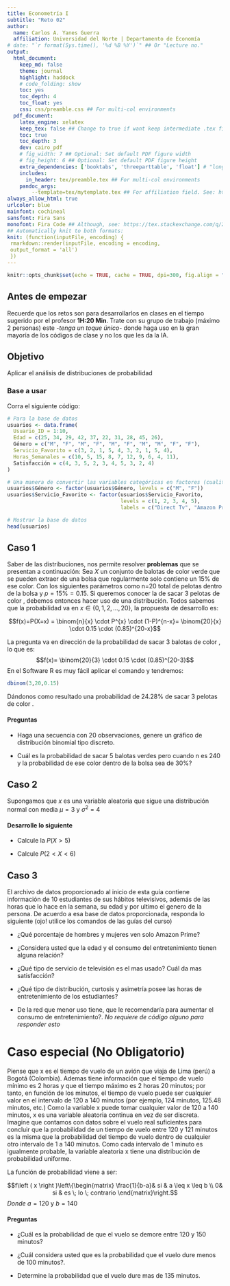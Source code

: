 ```yaml
---
title: Econometría I
subtitle: "Reto 02"
author:
  name: Carlos A. Yanes Guerra
  affiliation: Universidad del Norte | Departamento de Economía
# date: "`r format(Sys.time(), '%d %B %Y')`" ## Or "Lecture no."
output: 
  html_document:
    keep_md: false
    theme: journal
    highlight: haddock
    # code_folding: show
    toc: yes
    toc_depth: 4
    toc_float: yes
    css: css/preamble.css ## For multi-col environments
  pdf_document:
    latex_engine: xelatex
    keep_tex: false ## Change to true if want keep intermediate .tex file
    toc: true
    toc_depth: 3
    dev: cairo_pdf
    # fig_width: 7 ## Optional: Set default PDF figure width
    # fig_height: 6 ## Optional: Set default PDF figure height
    extra_dependencies: ['booktabs', 'threeparttable', 'float'] # "longtable"
    includes:
      in_header: tex/preamble.tex ## For multi-col environments
    pandoc_args:
        --template=tex/mytemplate.tex ## For affiliation field. See: https://bit.ly/2T191uZ
always_allow_html: true
urlcolor: blue
mainfont: cochineal
sansfont: Fira Sans
monofont: Fira Code ## Although, see: https://tex.stackexchange.com/q/294362
## Automatically knit to both formats:
knit: (function(inputFile, encoding) {
 rmarkdown::render(inputFile, encoding = encoding, 
 output_format = 'all') 
 })
---
```


```r
knitr::opts_chunk$set(echo = TRUE, cache = TRUE, dpi=300, fig.align = "center")
```

## Antes de empezar
Recuerde que los retos son para desarrollarlos en clases en el tiempo sugerido por el profesor **1H:20 Min**. Trate con su grupo de trabajo (máximo 2 personas) este -*tenga un toque único*- donde haga uso en la gran mayoría de los códigos de clase y no los que les da la IA. 

## Objetivo

Aplicar el análisis de distribuciones de probabilidad

### Base a usar

Corra el siguiente código:

```r
# Para la base de datos
usuarios <- data.frame(
  Usuario_ID = 1:10,
  Edad = c(25, 34, 29, 42, 37, 22, 31, 28, 45, 26),
  Género = c("M", "F", "M", "F", "M", "F", "M", "M", "F", "F"),
  Servicio_Favorito = c(3, 2, 1, 5, 4, 3, 2, 1, 5, 4),
  Horas_Semanales = c(10, 5, 15, 8, 7, 12, 9, 6, 4, 11),
  Satisfacción = c(4, 3, 5, 2, 3, 4, 5, 3, 2, 4)
)

# Una manera de convertir las variables categóricas en factores (cualitativas)
usuarios$Género <- factor(usuarios$Género, levels = c("M", "F"))
usuarios$Servicio_Favorito <- factor(usuarios$Servicio_Favorito, 
                                     levels = c(1, 2, 3, 4, 5), 
                                     labels = c("Direct Tv", "Amazon Prime", "Netflix", "iTunes", "Tv Cable"))

# Mostrar la base de datos
head(usuarios)
```


\newpage

## Caso 1

Saber de las distribuciones, nos permite resolver **problemas** que se presentan a continuación: Sea $X$ un conjunto de balotas de color verde que se pueden extraer de una bolsa que regularmente solo contiene un 15\% de ese color. Con los siguientes parámetros como n=20 total de pelotas dentro de la bolsa y $p=15\%=0.15$. Si queremos conocer la \textbf{probabilidad} de sacar 3 pelotas de color \textcolor{OliveGreen}{verde}, debemos entonces hacer uso de una distribución. Todos sabemos que la probabilidad va en $x \in \left \{0,1,2,\dots,20 \right\}$, la propuesta de desarrollo es:

$$f(x)=P(X=x) = \binom{n}{x} \cdot P^{x} \cdot (1-P)^{n-x}= \binom{20}{x} \cdot 0.15 \cdot (0.85)^{20-x}$$

La pregunta va en dirección de la probabilidad de sacar 3 balotas de color \textcolor{OliveGreen}{verde}, lo que es:
$$f(x)= \binom{20}{3} \cdot 0.15 \cdot (0.85)^{20-3}$$
En el Software R es muy fácil aplicar el comando \textcolor{blue}{dbinom(x,n,p)} y tendremos:

```r
dbinom(3,20,0.15)
```

Dándonos como resultado una probabilidad de 24.28\% de sacar 3 pelotas de color \textcolor{OliveGreen}{verde}.

#### Preguntas

- Haga una secuencia con 20 observaciones, genere un gráfico de distribución binomial tipo discreto.

- Cuál es la probabilidad de sacar 5 balotas verdes pero cuando n es 240 y la probabilidad de ese color dentro de la bolsa sea de 30\%?

## Caso 2

Supongamos que $x$ es una variable aleatoria que sigue una distribución normal con media $\mu=3$ y $\sigma^2=4$ 

#### Desarrolle lo siguiente

- Calcule la $P(X>5)$

- Calcule $P(2<X<6)$

## Caso 3

El archivo de datos proporcionado al inicio de esta guía contiene información de 10 estudiantes de sus hábitos televisivos, además de las horas que lo hace en la semana, su edad y por ultimo el genero de la persona. De acuerdo a esa base de datos proporcionada, responda lo siguiente (ojo! utilice los comandos de las guías del curso)

- ¿Qué porcentaje de hombres y mujeres ven solo Amazon Prime? 

- ¿Considera usted que la edad y el consumo del entretenimiento tienen alguna relación?

- ¿Qué tipo de servicio de televisión es el mas usado? Cuál da mas satisfacción?

- ¿Qué tipo de distribución, curtosis y asimetría posee las horas de entretenimiento de los estudiantes?

- De la red que menor uso tiene, que le recomendaría para aumentar el consumo de entretenimiento?. *No requiere de código alguno para responder esto*

\newpage

# Caso especial (No Obligatorio)

Piense que x es el tiempo de vuelo de un avión que viaja de Lima (perú) a Bogotá (Colombia). Ademas tiene información que el tiempo de vuelo mínimo es 2 horas y que el tiempo máximo es 2 horas 20 minutos; por tanto, en función de los minutos, el tiempo de vuelo puede ser cualquier valor en el intervalo de 120 a 140 minutos (por ejemplo, 124 minutos, 125.48 minutos, etc.) Como la variable \textbf{aleatoria} x puede tomar cualquier valor de 120 a 140 minutos, x es una variable aleatoria
continua en vez de ser discreta. Imagine que contamos con datos sobre el vuelo real suficientes para concluir que la probabilidad de un tiempo de vuelo entre 120 y 121 minutos es la misma que la probabilidad del tiempo de vuelo dentro de cualquier otro intervalo de 1 a 140 minutos. Como cada intervalo de 1 minuto es igualmente probable, la variable aleatoria x tiene una distribución de probabilidad uniforme.

La función de probabilidad viene a ser:

$$f\left ( x \right )\left\{\begin{matrix}
 \frac{1}{b-a}& si  & a \leq x \leq b \\ 
 0& si & es \; lo \; contrario
\end{matrix}\right.$$
*Donde* $a=120$ y $b=140$

#### Preguntas

- ¿Cuál es la probabilidad de que el vuelo se demore entre 120 y 150 minutos?

- ¿Cuál considera usted que es la probabilidad que el vuelo dure menos de 100 minutos?.

- Determine la probabilidad que el vuelo dure mas de 135 minutos.
    